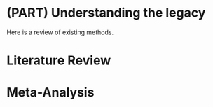 # (PART) Understanding the legacy {-}

Here is a review of existing methods.

# Literature Review

# Meta-Analysis




